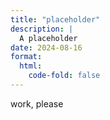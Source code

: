 ```yaml
---
title: "placeholder"
description: |
  A placeholder
date: 2024-08-16
format:
  html:
    code-fold: false
---
```


work, please
  